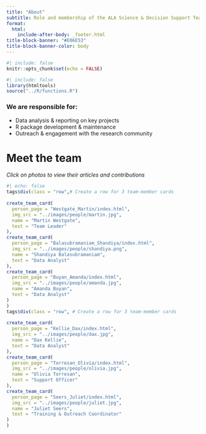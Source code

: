 ```yaml
---
title: "About"
subtitle: Role and membership of the ALA Science & Decision Support Team
format: 
  html: 
    include-after-body: _footer.html
title-block-banner: "#E06E53"
title-block-banner-color: body
---
```


```r
#| include: false
knitr::opts_chunk$set(echo = FALSE)
```

```r
#| include: false
library(htmltools)
source("../R/functions.R")
```

### We are responsible for:

-   Data analysis & reporting on key projects
-   R package development & maintenance
-   Outreach & engagement with the research community

# Meet the team

*Click on photos to view their articles and contributions*

```r
#| echo: false
tags$div(class = "row",# Create a row for 3 team-member cards
         
create_team_card(
  person_page = "Westgate_Martin/index.html",
  img_src = "../images/people/martin.jpg",
  name = "Martin Westgate",
  text = "Team Leader"
),
create_team_card(
  person_page = "Balasubramaniam_Shandiya/index.html",
  img_src = "../images/people/shandiya.png",
  name = "Shandiya Balasubramaniam",
  text = "Data Analyst"
),
create_team_card(
  person_page = "Buyan_Amanda/index.html",
  img_src = "../images/people/amanda.jpg",
  name = "Amanda Buyan",
  text = "Data Analyst"
)
)
tags$div(class = "row", # Create a row for 3 team-member cards
         
create_team_card(
  person_page = "Kellie_Dax/index.html",
  img_src = "../images/people/dax.jpg",
  name = "Dax Kellie",
  text = "Data Analyst"
),
create_team_card(
  person_page = "Torresan_Olivia/index.html",
  img_src = "../images/people/olivia.jpg",
  name = "Olivia Torresan",
  text = "Support Officer"
),
create_team_card(
  person_page = "Seers_Juliet/index.html",
  img_src = "../images/people/juliet.jpg",
  name = "Juliet Seers",
  text = "Training & Outreach Coordinator"
)
)
```
